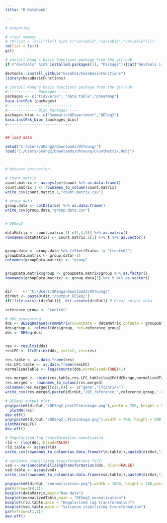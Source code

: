 ```yaml
---
title: "R Notebook"

---
```


```r
# preparing

# clear memory
# rm(list = ls()[!(ls() %in% c("variable","variable","variable"))])
rm(list = ls())
gc()

# install Kang's basic functions package from the git-hub
if ("devtools" %in% installed.packages()[, "Package"]){cat("devtools is installed")}else(install.packages("devtools"))

devtools::install_github("kasaha1/kasaBasicFunctions")
library(kasaBasicFunctions)

# install Kang's basic functions package from the git-hub
#------------- Packages ----
packages <- c("tidyverse", "data.table","pheatmap")
kasa.instPak (packages)
#-----------------------------
#------------- Bioc_Packages ----
packages_bioc <- c("SummarizedExperiment","DESeq2")
kasa.instPak_bioc (packages_bioc)
#-----------------------------


## load data

setwd("C:/Users/SKang2/Downloads/OhYoung/")
load("C:/Users/SKang2/Downloads/OhYoung/CountMatrix.Robj")



# dataset extraction

# count matrix
count.matrix <- assays(se)$count %>% as.data.frame() 
count.matrix.1 <- rownames_to_column(count.matrix)
write_csv(count.matrix.1,"count.matrix.csv")

# group data
group.data <- colData(se) %>% as.data.frame()
write_csv(group.data,"group.data.csv")


# DESeq2

dataMatrix <- count.matrix.1[-c(1,4,5)] %>% as.matrix()
rownames(dataMatrix) <- count.matrix.1[1] %>% t %>% as.vector()


group.data <- group.data %>% filter(Status != "treated2")
groupData.matrix <- group.data[-1]
colnames(groupData.matrix) <- "group"


groupData.matrix$group <- groupData.matrix$group %>% as.factor()
rownames(groupData.matrix) <- group.data[1] %>% t %>% as.vector()


dir     <- "C:/Users/SKang2/Downloads/OhYoung/"
dirOut <- paste0(dir,"/output_DESeq2")
if(!file.exists(dirOut)){  dir.create(dirOut)} # Creat output data

reference_group <- "control"

# dds processing
dds <- DESeqDataSetFromMatrix(countData = dataMatrix,colData = groupData.matrix,design = ~group)
dds$group <- relevel(dds$group, ref=reference_group)
dds <- DESeq(dds)


res <- results(dds)
resLFC <- lfcShrink(dds, coef=2, res=res)

res.table <- as.data.frame(res)
res.LFC.table <- as.data.frame(resLFC)
normalizedTable <- log2(counts(dds,normalized=TRUE)+1)

res.merged <- cbind(res.table,res.LFC.table$log2FoldChange,normalizedTable)
res.merged <- rownames_to_column(res.merged)
colnames(res.merged)[c(1,8)] <- c("gene","lfcShrink")
write_csv(res.merged,paste0(dirOut,"/DE_reference_",reference_group,".csv"),na = "")

# DESeq2 output plot
png(paste0(dirOut,"/DESeq2_preLFCshinkage.png"),width = 700, height = 500,pointsize = 12, bg = "white")
  plotMA(res)
dev.off()
png(paste0(dirOut,"/DESeq2_LFCshinkage.png"),width = 700, height = 500,pointsize = 12, bg = "white")
plotMA(resLFC)
dev.off()

# Regularized log transformation nomalizaton
rld <- rlog(dds, blind=FALSE)
rld.table <- assay(rld)
write_csv(rownames_to_column(as.data.frame(rld.table)),paste0(dirOut,"/Regularized_log_transformation.csv"))

# variance stabilizing transformations (VST)
vsd <- varianceStabilizingTransformation(dds, blind=FALSE)
vsd.table <- assay(vsd)
write_csv(rownames_to_column(as.data.frame(vsd.table)),paste0(dirOut,"/variance_stabilizing_transformation.csv"))

png(paste0(dirOut,"/normalization.png"),width = 1000, height = 700,pointsize = 12, bg = "white")
par(mfrow=c(4,1))
boxplot(dataMatrix,main="Raw data")
boxplot(normalizedTable,main = "DESeq2 normalization")
boxplot(rld.table,main = "Regularized log transformation")
boxplot(vsd.table,main = "Variance stabilizing transformation")
par(mfrow=c(1,1))
dev.off()


```


